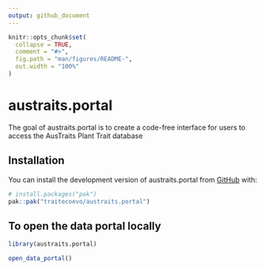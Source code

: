 ```yaml
---
output: github_document
---
```


<!-- README.md is generated from README.Rmd. Please edit that file -->

```r
knitr::opts_chunk$set(
  collapse = TRUE,
  comment = "#>",
  fig.path = "man/figures/README-",
  out.width = "100%"
)
```

# austraits.portal

<!-- badges: start -->
<!-- badges: end -->

The goal of austraits.portal is to create a code-free interface for users to access the AusTraits Plant Trait database

## Installation

You can install the development version of austraits.portal from [GitHub](https://github.com/) with:

``` r
# install.packages("pak")
pak::pak("traitecoevo/austraits.portal")
```

## To open the data portal locally

```r
library(austraits.portal)

open_data_portal()
```


